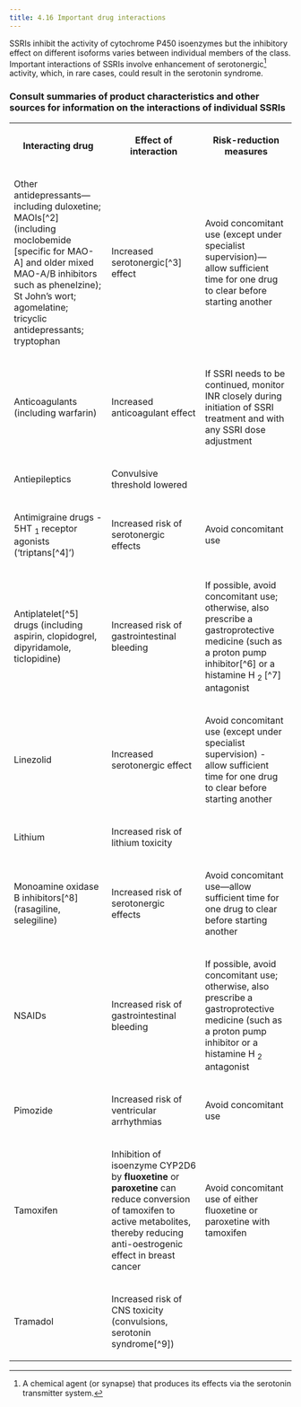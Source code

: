 ```yaml
---
title: 4.16 Important drug interactions
---
```



SSRIs inhibit the activity of cytochrome P450 isoenzymes but the inhibitory effect on different isoforms varies between individual members of the class. Important interactions of SSRIs involve enhancement of serotonergic[^1] activity, which, in rare cases, could result in the serotonin syndrome.

### Consult summaries of product characteristics and other sources for information on the interactions of individual SSRIs



<table>
 <tr>
  <th>
   <p>
    Interacting drug
   </p>
  </th>
  <th>
   <p>
    Effect of interaction
   </p>
  </th>
  <th>
   <p>
    Risk-reduction measures
   </p>
  </th>
 </tr>
 <tr>
  <td>
   <p>
    Other antidepressants—including duloxetine; MAOIs[^2] (including moclobemide [specific for MAO-A] and older mixed MAO-A/B inhibitors such as phenelzine); St John’s wort; agomelatine; tricyclic antidepressants; tryptophan
   </p>
  </td>
  <td>
   <p>
    Increased serotonergic[^3] effect
   </p>
  </td>
  <td>
   <p>
    Avoid concomitant use (except under specialist supervision)—allow sufficient time for one drug to clear before starting another
   </p>
  </td>
 </tr>
 <tr>
  <td>
   <p>
    Anticoagulants (including warfarin)
   </p>
  </td>
  <td>
   <p>
    Increased anticoagulant effect
   </p>
  </td>
  <td>
   <p>
    If SSRI needs to be continued, monitor INR closely during initiation of SSRI treatment and with any SSRI dose adjustment
   </p>
  </td>
 </tr>
 <tr>
  <td>
   <p>
    Antiepileptics
   </p>
  </td>
  <td>
   <p>
    Convulsive threshold lowered
   </p>
  </td>
  <td>
  </td>
 </tr>
 <tr>
  <td>
   <p>
    Antimigraine drugs - 5HT
    <sub>
     1
    </sub>
    receptor agonists (‘triptans[^4]’)
   </p>
  </td>
  <td>
   <p>
    Increased risk of serotonergic effects
   </p>
  </td>
  <td>
   <p>
    Avoid concomitant use
   </p>
  </td>
 </tr>
 <tr>
  <td>
   <p>
    Antiplatelet[^5] drugs (including aspirin, clopidogrel, dipyridamole, ticlopidine)
   </p>
  </td>
  <td>
   <p>
    Increased risk of gastrointestinal bleeding
   </p>
  </td>
  <td>
   <p>
    If possible, avoid concomitant use; otherwise, also prescribe a gastroprotective medicine (such as a proton pump inhibitor[^6] or a histamine H
    <sub>
     2
    </sub>
    [^7] antagonist
   </p>
  </td>
 </tr>
 <tr>
  <td>
   <p>
    Linezolid
   </p>
  </td>
  <td>
   <p>
    Increased serotonergic effect
   </p>
  </td>
  <td>
   <p>
    Avoid concomitant use (except under specialist supervision) - allow sufficient time for one drug to clear before starting another
   </p>
  </td>
 </tr>
 <tr>
  <td>
   <p>
    Lithium
   </p>
  </td>
  <td>
   <p>
    Increased risk of lithium toxicity
   </p>
  </td>
  <td>
  </td>
 </tr>
 <tr>
  <td>
   <p>
    Monoamine oxidase B inhibitors[^8] (rasagiline, selegiline)
   </p>
  </td>
  <td>
   <p>
    Increased risk of serotonergic effects
   </p>
  </td>
  <td>
   <p>
    Avoid concomitant use—allow sufficient time for one drug to clear before starting another
   </p>
  </td>
 </tr>
 <tr>
  <td>
   <p>
    NSAIDs
   </p>
  </td>
  <td>
   <p>
    Increased risk of gastrointestinal bleeding
   </p>
  </td>
  <td>
   <p>
    If possible, avoid concomitant use; otherwise, also prescribe a gastroprotective medicine (such as a proton pump inhibitor or a histamine H
    <sub>
     2
    </sub>
    antagonist
   </p>
  </td>
 </tr>
 <tr>
  <td>
   <p>
    Pimozide
   </p>
  </td>
  <td>
   <p>
    Increased risk of ventricular arrhythmias
   </p>
  </td>
  <td>
   <p>
    Avoid concomitant use
   </p>
  </td>
 </tr>
 <tr>
  <td>
   <p>
    Tamoxifen
   </p>
  </td>
  <td>
   <p>
    Inhibition of isoenzyme CYP2D6 by
    <strong>
     fluoxetine
    </strong>
    or
    <strong>
     paroxetine
    </strong>
    can reduce conversion of tamoxifen to active metabolites, thereby reducing anti-oestrogenic effect in breast cancer
   </p>
  </td>
  <td>
   <p>
    Avoid concomitant use of either fluoxetine or paroxetine with tamoxifen
   </p>
  </td>
 </tr>
 <tr>
  <td>
   <p>
    Tramadol
   </p>
  </td>
  <td>
   <p>
    Increased risk of CNS toxicity (convulsions, serotonin syndrome[^9])
   </p>
  </td>
  <td>
  </td>
 </tr>
</table>



[^1]: A chemical agent (or synapse) that produces its effects via the serotonin transmitter system.


[^2]: Monoamine oxidase inhibitors act within nerve cells to block the enzyme that promotes breakdown of the monoamine neurotransmitters, noradrenaline and serotonin. Therefore, nerve endings can release more neurotransmitter at the synapse. Examples of MAOI antidepressants include isocarboxazid, phenelzine, and tranylcypromine. The antidepressant, moclobemide, is a reversible inhibitor of monoamine oxidase type A (RIMA).


[^3]: A chemical agent (or synapse) that produces its effects via the serotonin transmitter system.


[^4]: Drugs that bind to serotonin (5HT<sub>1</sub>) receptors in cranial blood vessels. They are used in the treatment of migraine headaches. Examples include sumatriptan and zolmitriptan.


[^5]: Antiplatelet medicines are used to prevent heart attacks and strokes. They prevent platelets from clumping together, which, in turn, helps to prevent the formation of clots. Antiplatelet medicines include aspirin, clopidogrel, dipyridamole, and prasugrel.


[^6]: Proton pump inhibitors reduce the secretion of acid in the stomach; they are used to prevent and heal duodenal and gastric ulcers and to manage other conditions aggravated by stomach acid. Examples of this class of medicine include esomeprazole, lansoprazole, and omeprazole.


[^7]: Histamine H<sub>2</sub> antagonists reduce the secretion of acid in the stomach. They are used to prevent and heal duodenal and gastric ulcers and to manage other conditions aggravated by stomach acid. Examples of this class of medicine include cimetidine and ranitidine.


[^8]: Monoamine oxidase (MAO) is an enzyme involved in the breakdown of monoamine neurotransmitters, such as serotonin, dopamine and noradrenaline. MAO-B inhibitors (eg rasagiline and selegiline) are used in the treatment of Parkinson’s disease whereas MAO-A inhibitors are used as antidepressants (see Antidepressants, MAOI).


[^9]: A potentially life-threatening medical emergency, characterised by excessive serotonin stimulation. This is usually the result of an overdose of a single serotonergic substance or the mixture and additive effect of several serotonergic substances. A variety of symptoms are produced, which range from the relatively unnoticeable to extreme and fatal.
